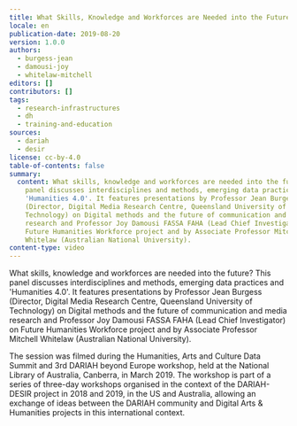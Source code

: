 ```yaml
---
title: What Skills, Knowledge and Workforces are Needed into the Future?
locale: en
publication-date: 2019-08-20
version: 1.0.0
authors:
  - burgess-jean
  - damousi-joy
  - whitelaw-mitchell
editors: []
contributors: []
tags:
  - research-infrastructures
  - dh
  - training-and-education
sources:
  - dariah
  - desir
license: cc-by-4.0
table-of-contents: false
summary:
  content: What skills, knowledge and workforces are needed into the future? This
    panel discusses interdisciplines and methods, emerging data practices and
    'Humanities 4.0'. It features presentations by Professor Jean Burgess
    (Director, Digital Media Research Centre, Queensland University of
    Technology) on Digital methods and the future of communication and media
    research and Professor Joy Damousi FASSA FAHA (Lead Chief Investigator) on
    Future Humanities Workforce project and by Associate Professor Mitchell
    Whitelaw (Australian National University).
content-type: video
---
```

What skills, knowledge and workforces are needed into the future? This panel discusses interdisciplines and methods, emerging data practices and 'Humanities 4.0'. It features presentations by Professor Jean Burgess (Director, Digital Media Research Centre, Queensland University of Technology) on Digital methods and the future of communication and media research and Professor Joy Damousi FASSA FAHA (Lead Chief Investigator) on Future Humanities Workforce project and by Associate Professor Mitchell Whitelaw (Australian National University).

The session was filmed during the Humanities, Arts and Culture Data Summit and 3rd DARIAH beyond Europe workshop, held at the National Library of Australia, Canberra, in March 2019. The workshop is part of a series of three-day workshops organised in the context of the DARIAH-DESIR project in 2018 and 2019, in the US and Australia, allowing an exchange of ideas between the DARIAH community and Digital Arts & Humanities projects in this international context.

<VideoCard provider="youtube" id="RimXqdWuejE" title="What Skills, Knowledge and Workforces are Needed into the Future?" image="/assets/content/assets/en/resources/hosted/what-skills-knowledge-and-workforces-are-needed-into-the-future/skills-workforce-futures.png" />
